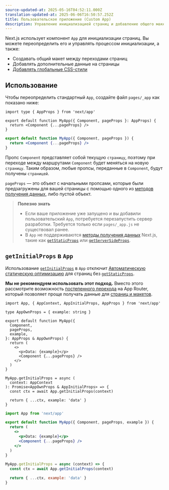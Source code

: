```yaml
---
source-updated-at: 2025-05-16T04:52:11.000Z
translation-updated-at: 2025-06-06T16:50:57.252Z
title: Пользовательское приложение (Custom App)
description: Управление инициализацией страниц и добавление общего макета путем переопределения стандартного компонента App в Next.js.
---
```


Next.js использует компонент `App` для инициализации страниц. Вы можете переопределить его и управлять процессом инициализации, а также:

- Создавать общий макет между переходами страниц
- Добавлять дополнительные данные на страницы
- [Добавлять глобальные CSS-стили](/docs/pages/building-your-application/styling)

## Использование

Чтобы переопределить стандартный `App`, создайте файл `pages/_app` как показано ниже:

```tsx filename="pages/_app.tsx" switcher
import type { AppProps } from 'next/app'

export default function MyApp({ Component, pageProps }: AppProps) {
  return <Component {...pageProps} />
}
```

```jsx filename="pages/_app.jsx" switcher
export default function MyApp({ Component, pageProps }) {
  return <Component {...pageProps} />
}
```

Пропс `Component` представляет собой текущую `страницу`, поэтому при переходе между маршрутами `Component` будет меняться на новую `страницу`. Таким образом, любые пропсы, переданные в `Component`, будут получены `страницей`.

`pageProps` — это объект с начальными пропсами, которые были предзагружены для вашей страницы с помощью одного из [методов получения данных](/docs/pages/building-your-application/data-fetching), либо пустой объект.

> **Полезно знать**
>
> - Если ваше приложение уже запущено и вы добавили пользовательский `App`, потребуется перезапустить сервер разработки. Требуется только если `pages/_app.js` не существовал ранее.
> - В `App` не поддерживаются [методы получения данных](/docs/pages/building-your-application/data-fetching) Next.js, такие как [`getStaticProps`](/docs/pages/building-your-application/data-fetching/get-static-props) или [`getServerSideProps`](/docs/pages/building-your-application/data-fetching/get-server-side-props).

## `getInitialProps` в `App`

Использование [`getInitialProps`](/docs/pages/api-reference/functions/get-initial-props) в `App` отключит [Автоматическую статическую оптимизацию](/docs/pages/building-your-application/rendering/automatic-static-optimization) для страниц без [`getStaticProps`](/docs/pages/building-your-application/data-fetching/get-static-props).

**Мы не рекомендуем использовать этот подход.** Вместо этого рассмотрите возможность [постепенного перехода](/docs/app/building-your-application/upgrading/app-router-migration) на App Router, который позволяет проще получать данные для [страниц и макетов](/docs/app/building-your-application/routing/pages-and-layouts).

```tsx filename="pages/_app.tsx" switcher
import App, { AppContext, AppInitialProps, AppProps } from 'next/app'

type AppOwnProps = { example: string }

export default function MyApp({
  Component,
  pageProps,
  example,
}: AppProps & AppOwnProps) {
  return (
    <>
      <p>Data: {example}</p>
      <Component {...pageProps} />
    </>
  )
}

MyApp.getInitialProps = async (
  context: AppContext
): Promise<AppOwnProps & AppInitialProps> => {
  const ctx = await App.getInitialProps(context)

  return { ...ctx, example: 'data' }
}
```

```jsx filename="pages/_app.jsx" switcher
import App from 'next/app'

export default function MyApp({ Component, pageProps, example }) {
  return (
    <>
      <p>Data: {example}</p>
      <Component {...pageProps} />
    </>
  )
}

MyApp.getInitialProps = async (context) => {
  const ctx = await App.getInitialProps(context)

  return { ...ctx, example: 'data' }
}
```